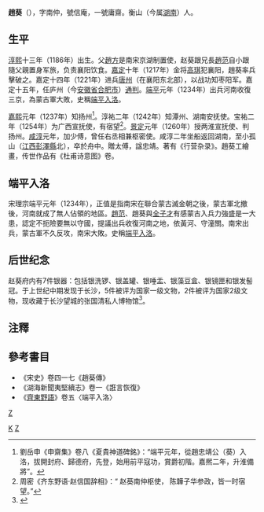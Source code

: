 {{noteTA
|1=zh:趙范;zh-hans:赵范;zh-hant:趙范;zh-sg:趙范;zh-tw:趙范;zh-hk:趙范;zh-cn:赵范;zh-mo:趙范;
|2=zh-hant:趙范; zh-hans:赵范;
}}

'''趙葵'''（{{bd|1186年||1266年|catIdx=Z}}），字南仲，號信庵，一號庸齋。衡山（今属[[湖南|湖南]]）人。

==生平==
[[淳熙|淳熙]]十三年（1186年）出生。父[[趙方|趙方]]是南宋京湖制置使，赵葵跟兄長[[趙范_(南宋)|趙范]]自小跟隨父親置身军旅，负责襄阳饮食。[[嘉定_(年号)|嘉定]]十年（1217年）金将[[高琪|高琪]]犯襄阳，趙葵率兵擊破之。嘉定十四年（1221年）进兵[[唐州|唐州]]（在襄阳东北部），以战功知枣阳军。嘉定十五年，任庐州（今[[安徽省|安徽省]][[合肥市|合肥市]]）[[通判|通判]]。[[端平|端平]]元年（1234年）出兵河南收復三京，為蒙古軍大敗，史稱[[端平入洛|端平入洛]]。

[[嘉熙|嘉熙]]元年（1237年）知扬州<ref>劉岳申《申齋集》卷八《夏貴神道碑銘》：“端平元年，從趙忠靖公（葵）入洛，拔開封府、歸德府，先登，始用前平寇功，賞爵初階。嘉熈二年，升淮備將”。</ref>。淳祐二年（1242年）知潭州、湖南安抚使。宝祐二年（1254年）为广西宣抚使，有宿望<ref>周密《齐东野语·赵信国辞相》：“ 赵葵南仲枢使， 陈韡子华参政，皆一时宿望。” </ref>。[[景定|景定]]元年（1260年）授两淮宣抚使、判扬州。[[咸淳|咸淳]]元年，加少傅，曾任右丞相兼枢密使。咸淳二年坐船返回湖南，至小孤山（[[江西|江西]][[彭澤縣|彭澤縣]]北），卒於舟中。贈太傅，諡忠靖。著有《行营杂录》。趙葵工繪畫，传世作品有《杜甫诗意图》卷。

==端平入洛==
{{seealso|端平入洛}}

宋理宗端平元年（1234年），正值是指南宋在聯合蒙古滅金朝之後，蒙古軍北撤後，河南就成了無人佔領的地區。[[趙范_(南宋)|趙范]]、趙葵與[[全子才|全子才]]有感蒙古入兵力強盛是一大患，認定不扼險要無以守國，提議出兵收復河南之地，依黃河、守潼關。南宋出兵，蒙古軍不久反攻，南宋大敗。史稱[[端平入洛|端平入洛]]。

== 后世纪念 ==
赵葵府内有7件银器：包括银洗锣、银盖罐、银唾盂、银藻豆盒、银镜匣和银发髻冠。于上世纪中期发现于长沙，5件被评为国家一级文物，2件被评为国家2级文物，现收藏于长沙望城的张国清私人博物馆<ref>{{Cite news|url=http://hunan.ifeng.com/news/fghx/detail_2015_04/03/3741978_0.shtml|title=7件精美银器惊现长沙 专家称系南宋重臣家用物|author=张辉东|date=2015年4月3日|work=长沙晚报|accessdate=}}</ref>。

==注釋==
{{reflist|2}}

==參考書目==
{{refbegin}}
*《宋史》卷四一七《趙葵傳》
*《湖海新聞夷堅續志》卷一《誑言恢復》
*《[[齊東野語|齊東野語]]》卷五〈端平入洛〉
{{refend}}

[[Category:赵姓|K]]
[[category:宋朝宰相|Z]]
[[Category:諡忠靖|Z]]